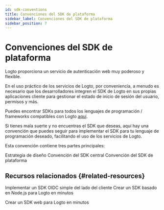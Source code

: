 ```yaml
---
id: sdk-conventions
title: Convenciones del SDK de plataforma
sidebar_label: Convenciones del SDK de plataforma
sidebar_position: 7
---
```


# Convenciones del SDK de plataforma

Logto proporciona un servicio de autenticación web muy poderoso y flexible.

En el uso práctico de los servicios de Logto, por conveniencia, a menudo es necesario que los desarrolladores integren el SDK de Logto en sus propias aplicaciones cliente para gestionar el estado de inicio de sesión del usuario, permisos y más.

Puedes encontrar SDKs para todos los lenguajes de programación / frameworks compatibles con Logto [aquí](/quick-starts).

Si tienes mala suerte y no encuentras el SDK que deseas, aquí hay una convención que puedes seguir para implementar el SDK para tu lenguaje de programación deseado, facilitando el uso de los servicios de Logto.

Esta convención contiene tres partes principales:

<Url href="/developers/sdk-conventions/design-strategy">Estrategia de diseño</Url>
<Url href="/developers/sdk-conventions/core-sdk-convention">Convención del SDK central</Url>
<Url href="/developers/sdk-conventions/platform-sdk-convention">
  Convención del SDK de plataforma
</Url>

## Recursos relacionados \{#related-resources}

<Url href="https://blog.logto.io/implement-client-sdk#summary">
  Implementar un SDK OIDC simple del lado del cliente
</Url>

<Url href="https://blog.logto.io/crafting-nodejs-sdk">
  Crear un SDK basado en Node.js para Logto en minutos
</Url>

<Url href="https://blog.logto.io/crafting-browser-sdk">Crear un SDK web para Logto en minutos</Url>

